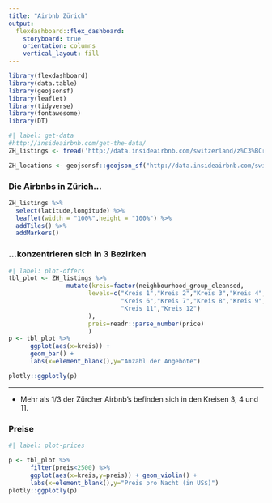 ```yaml
---
title: "Airbnb Zürich"
output: 
  flexdashboard::flex_dashboard:
    storyboard: true
    orientation: columns
    vertical_layout: fill
---
```


```r
library(flexdashboard)
library(data.table)
library(geojsonsf)
library(leaflet)
library(tidyverse)
library(fontawesome)
library(DT)
```
```r
#| label: get-data
#http://insideairbnb.com/get-the-data/
ZH_listings <- fread('http://data.insideairbnb.com/switzerland/z%C3%BCrich/zurich/2023-09-24/data/listings.csv.gz')

ZH_locations <- geojsonsf::geojson_sf("http://data.insideairbnb.com/switzerland/z%C3%BCrich/zurich/2023-09-24/visualisations/neighbourhoods.geojson")

```



### Die Airbnbs in Zürich...

```r
ZH_listings %>% 
  select(latitude,longitude) %>% 
  leaflet(width = "100%",height = "100%") %>% 
  addTiles() %>% 
  addMarkers()
```



### ...konzentrieren sich in 3 Bezirken

```r
#| label: plot-offers
tbl_plot <- ZH_listings %>% 
                mutate(kreis=factor(neighbourhood_group_cleansed,
                      levels=c("Kreis 1","Kreis 2","Kreis 3","Kreis 4","Kreis 5",
                               "Kreis 6","Kreis 7","Kreis 8","Kreis 9","Kreis 10",
                               "Kreis 11","Kreis 12")
                      ),
                      preis=readr::parse_number(price)
                      )
p <- tbl_plot %>% 
      ggplot(aes(x=kreis)) + 
      geom_bar() + 
      labs(x=element_blank(),y="Anzahl der Angebote")

plotly::ggplotly(p)

```

***

* Mehr als 1/3 der Zürcher Airbnb's befinden sich in den Kreisen 3, 4 und 11.


### Preise

```r
#| label: plot-prices

p <- tbl_plot %>% 
      filter(preis<2500) %>% 
      ggplot(aes(x=kreis,y=preis)) + geom_violin() +
      labs(x=element_blank(),y="Preis pro Nacht (in US$)")  
plotly::ggplotly(p)
```





